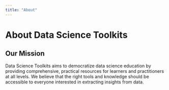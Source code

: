 ```yaml
---
title: "About"
---
```


# About Data Science Toolkits

## Our Mission

Data Science Toolkits aims to democratize data science education by providing comprehensive, practical resources for learners and practitioners at all levels. We believe that the right tools and knowledge should be accessible to everyone interested in extracting insights from data.

